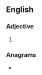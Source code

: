 ==English==

===Adjective===
{{head|en|adjective superlative form}}

# {{en-superlative of|brothy}}

===Anagrams===
* {{anagrams|en|a=behiorstt|theorbist}}